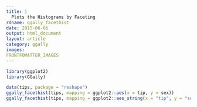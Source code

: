 ---
title: |
  Plots the Histograms by Faceting
rdname: ggally_facethist
date: 2015-06-06
output: html_document
layout: article
category: ggally
images:
FRONTFOMATTER_IMAGES
---

```{r, echo = FALSE, message = FALSE}
library(ggplot2)
library(GGally)
```

```{r ggally_facethist, cache = TRUE}

data(tips, package = "reshape")
ggally_facethist(tips, mapping = ggplot2::aes(x = tip, y = sex))
ggally_facethist(tips, mapping = ggplot2::aes_string(x = "tip", y = "sex"), binwidth = 0.1)
```